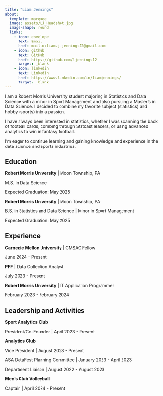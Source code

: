 ```yaml
---
title: "Liam Jennings"
about: 
  template: marquee
  image: assets/LJ_Headshot.jpg
  image-shape: round
  links:
    - icon: envelope
      text: Email
      href: mailto:liam.j.jennings12@gmail.com
    - icon: github
      text: GitHub
      href: https://github.com/ljennings12
      target: _blank
    - icon: linkedin
      text: LinkedIn
      href: https://www.linkedin.com/in/liamjennings/
      target: _blank
---
```


I am a Robert Morris University student majoring in Statistics and Data Science with a minor in Sport Management and also pursuing a Master's in Data Science. I decided to combine my favorite subject (statistics) and hobby (sports) into a passion. 

I have always been interested in statistics, whether I was scanning the back of football cards, combing through Statcast leaders, or using advanced analytics to win in fantasy football. 

I’m eager to continue learning and gaining knowledge and experience in the data science and sports industries.



## Education
**Robert Morris University** | Moon Township, PA

M.S. in Data Science 

Expected Graduation: May 2025

**Robert Morris University** | Moon Township, PA

B.S. in Statistics and Data Science | Minor in Sport Management 

Expected Graduation: May 2025



## Experience
**Carnegie Mellon University** | CMSAC Fellow

June 2024 - Present

**PFF** | Data Collection Analyst

July 2023 - Present

**Robert Morris University** | IT Application Programmer

February 2023 - February 2024



## Leadership and Activities
**Sport Analytics Club** 

President/Co-Founder | April 2023 - Present

**Analytics Club**

Vice President | August 2023 - Present

ASA DataFest Planning Committee | January 2023 - April 2023

Department Liaison | August 2022 - August 2023

**Men's Club Volleyball**

Captain | April 2024 - Present